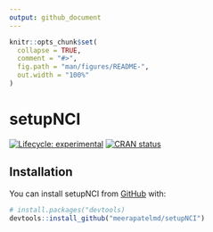 ```yaml
---
output: github_document
---
```


<!-- README.md is generated from README.Rmd. Please edit that file -->

```r
knitr::opts_chunk$set(
  collapse = TRUE,
  comment = "#>",
  fig.path = "man/figures/README-",
  out.width = "100%"
)
```

# setupNCI

<!-- badges: start -->
[![Lifecycle: experimental](https://img.shields.io/badge/lifecycle-experimental-orange.svg)](https://lifecycle.r-lib.org/articles/stages.html#experimental)
[![CRAN status](https://www.r-pkg.org/badges/version/setupNCIt)](https://CRAN.R-project.org/package=setupNCIt)
<!-- badges: end -->

## Installation

You can install setupNCI from [GitHub](https://github.com) with:

``` r
# install.packages("devtools)  
devtools::install_github("meerapatelmd/setupNCI")  
```


